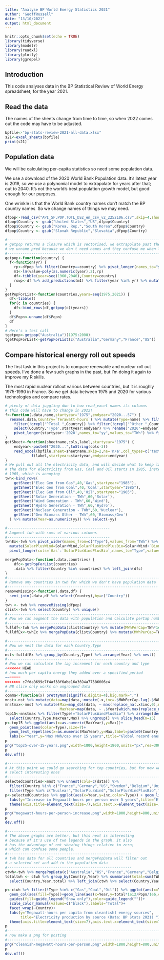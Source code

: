 ```yaml
---
title: "Analyse BP World Energy Statistics 2021"
author: "GeoffRussell"
date: "13/10/2021"
output: html_document
---
```


```r
knitr::opts_chunk$set(echo = TRUE)
library(tidyverse)
library(modelr)
library(readxl)
library(plotly)
library(ggrepel)
```

## Introduction 

This code analyses data in the BP 
Statistical Review of World Energy spreadsheet; 
for the year 2021. 

## Read the data 

The names of the sheets
change from time to time, so when 2022 comes out the code may have to be adjusted.


```r
bpfile<-"bp-stats-review-2021-all-data.xlsx"
s21<-excel_sheets(bpfile)
print(s21)
```
## Population data

We will be calculating per-capita statistics so need some population data.

We use a download of the 2020 World Bank Population data. It's latest year is 2019, so we use a polynomial model
to extrapolate for years after that; out to 2040. It's not the world's best population growth model, but good
enough for our purposes.

One wrinkle is that the World Bank country names don't match the BP country names. So we change
names of things we may need.

```r
dfpop<-read_csv("API_SP.POP.TOTL_DS2_en_csv_v2_2252106.csv",skip=4,show_col_types=FALSE) %>% rename(Country=`Country Name`)
dfpop$Country <- gsub("United States","US",dfpop$Country)
dfpop$Country <- gsub("Korea, Rep.","South Korea",dfpop$Country)
dfpop$Country <- gsub("Slovak Republic","Slovakia",dfpop$Country)
```



```r
#------------------------------------------------------------------------------------------------
# getpop returns a closure which is vectorised, we extrapolate past the last data point, 2019
# we unname pred because we don't need names and they confuse me when looking at structures!
#------------------------------------------------------------------------------------------------
getpop<-function(country) {
  f<-function(yr) {
    rp<-dfpop %>% filter(Country==country) %>% pivot_longer(names_to="year",cols="1960":"2019") %>% select(year,value)
    m1<-lm(value~poly(as.numeric(year),2),rp)
    df<-tibble(year=seq(1960,2040),Country=country)
    rowp<-df %>% add_predictions(m1) %>% filter(year %in% yr) %>% mutate(Year=year,Popn=unname(pred)) %>% select(-year,-pred) 
  }
}
getPopForList<-function(countries,years=seq(1975,2021)) {
  df<-tibble()
  for(c in countries) {
    df<-bind_rows(df,getpop(c)(years))
  }
  df$Popn<-unname(df$Popn)
  df 
}
# Here's a test call
tgetpop<-getpop("Australia")(1975:2000)
tgetPopForList<-getPopForList(c("Australia","Germany","France","US"))
```

## Compare historical energy roll out speeds

The first task in this project is to compare renewable and nuclear roll out speeds. I've done a few
such graphs in the past, but I'm doing it again to improve my R skills. 

The most rapid nuclear rollout various between countries, but it is roughly 1975-1990 in France. So we get
data between 1975 and 2020 for various technologies and compare rates.


```r
# plenty of data juggling due to how read_excel names its columns
# this code will have to change in 2022!
f<-function(.data,name,startyear="1975",endyear="2020...57") {
  rename(.data,Country=`Terawatt-hours`) %>% mutate(Type=name) %>% filter(!is.na(Country)) %>% 
    filter(!grepl("^Total ",Country)) %>% filter(!grepl("^Other ",Country)) %>% slice(1:84) %>% 
    select(Country,'Type',startyear:endyear) %>% rename('2020'=endyear) %>% 
    pivot_longer(startyear:'2020',names_to="yy",values_to="TWh") %>% filter(!is.na(TWh))
}
getSheet<-function(sheetname,cols,label,startyear="1975") {
    endyear<-paste0("2020...",toString(cols-3))
    read_excel(bpfile,sheet=sheetname,skip=2,na='n/a',col_types=c('text',rep('numeric',cols-1))) %>%
            f(label,startyear=startyear,endyear=endyear) 
}
# We pull out all the electricity data, and will decide what to keep later
# the data for electricity from Gas, Coal and Oil starts in 1985, instead of
# 1965, which is annoying
twh<-bind_rows(
    getSheet("Elec Gen from Gas",40,'Gas',startyear="1985"),
    getSheet("Elec Gen from Coal",40,'Coal',startyear="1985"),
    getSheet("Elec Gen from Oil",40,'Oil',startyear="1985"),
    getSheet("Solar Generation - TWh",60,'Solar'),
    getSheet("Wind Generation - TWh",60,'Wind'),
    getSheet("Hydro Generation - TWh",60,'Hydro'),
    getSheet("Nuclear Generation - TWh",60,'Nuclear'),
    getSheet("Geo Biomass Other - TWh",60,'Biomass/Geo')
  ) %>% mutate(Year=as.numeric(yy)) %>% select(-yy) 
```

```r
#-----------------------------------------------
# Augment twh with sums of various columns
#-----------------------------------------------
twhEx<-twh %>% pivot_wider(names_from=c("Type"),values_from="TWh") %>%
  mutate(SolarPlusWind=Solar+Wind,SolarPlusWindPlusBio=Solar+Wind+`Biomass/Geo`) %>%
  pivot_longer(cols=`Gas`:`SolarPlusWindPlusBio`,names_to="Type",values_to="TWh")

mergePopData<-function(.data,countries) {
    dfc<-getPopForList(countries)
    .data %>% filter(Country %in% countries) %>% left_join(dfc)
}
#----------------------------------------------------------------------
# Remove any countries in twh for which we don't have population data
#---------------------------------------------------------------------
removeMissing<-function(.data,df) {
  semi_join(.data,df %>% select(Country),by=c("Country")) 
}
twh <- twh %>% removeMissing(dfpop) 
clist<-twh %>% select(Country) %>% unique()
#---------------------------------------------------------------------------
# Now we can augment the data with population and calculate perCap numbers
#---------------------------------------------------------------------------
fulldf<-twh %>% mergePopData(clist$Country) %>% mutate(MWhPerCap=TWh*1e12/Popn/1e6)
fulldfEx<-twhEx %>% mergePopData(clist$Country) %>% mutate(MWhPerCap=TWh*1e12/Popn/1e6)
```

```r
#-------------------------------------------------------------------------
# Now we nest the data for each Country,Type
#-------------------------------------------------------------------------
nst<-fulldfEx %>% group_by(Country,Type) %>% arrange(Year) %>% nest()
#----------------------------------------------------------
# Now we can calculate the lag increment for each country and type
<<<<<<< HEAD
# how much per capita energy they added over a specified period
=======
>>>>>>> c7fda8699c7f4af38f6abe16a3694a77586006e4
# NB slice only works on ungrouped data 
#----------------------------------------------------------
comma<-function(x) prettyNum(signif(x,digits=4),big.mark=",")
mnst<-nst %>% mutate(data=map(data,~mutate(.x,inc=.$MWhPerCap-lag(.$MWhPerCap,15)))) 
mnstmax<-mnst %>% mutate(Max=map_dbl(data, ~ max(replace_na(.x$inc,0),na.rm=TRUE)),
                         MaxYear=map(data, ~ .$Year[which.max(replace_na(.x$inc,0))]))
top15<-mnstmax %>% filter(Type!="SolarPlusWindPlusBio") %>% arrange(desc(Max)) %>% 
  select(Country,Type,MaxYear,Max) %>% ungroup() %>% slice_head(n=15) 
p<-top15 %>% ggplot(aes(x=as.numeric(MaxYear),y=Max))+
  geom_point(aes(color=Type),size=7)+
  geom_text_repel(aes(x=as.numeric(MaxYear),y=Max,label=paste0(Country," ",comma(Max))),size=3)+
  labs(x="Year",y="Max MWh/cap over 15 years",title="Global record energy growth rates (top 15)")
p
png("top25-over-15-years.png",width=1800,height=1800,units="px",res=300,type="cairo-png")
p
dev.off()
```
```r
#-------------------------------------------------------------------------
# At this point we could go searching for top countries, but for now we just
# select interesting ones
#-------------------------------------------------------------------------
selectedCountries<-mnst %>% unnest(cols=c(data)) %>% 
  filter(Country %in% c("France","Germany","US","Sweden","Belgium","United Kingdom")) %>%
  filter(Type %in% c("Nuclear","SolarPlusWind","SolarPlusWindPlusBio","Hydro")) 
p<-selectedCountries %>% ggplot(aes(x=Year,y=inc,color=Type)) + geom_line(size=0.3) + facet_wrap(~Country) + 
  labs(y="Increase in Megawatt-hours per person over 5 years",title="Electrical energy change by source (data: BP Stats 2021)")+
  theme(axis.title=element_text(size=7),axis.text.x=element_text(size=7))
p
png("megawatt-hours-per-person-increase.png",width=1800,height=800,units="px",res=300,type="cairo-png")
p
dev.off()
```

```r
#---------------------------------------------------------
# The above graphs are better, but this next is interesting
# because of it's use of two legends in the graph. It also
# has the advantage of not showing things relative to zero;
# which can confuse some people.
#---------------------------------------------------------
# twh has data for all countries and mergePopData will filter out
# a selected set and add in the population data
#---------------------------------------------------------
ctwh<-twh %>% mergePopData(c("Australia","US","France","Germany","Belgium","Sweden"))
totaltwh <- ctwh %>% group_by(Country,Year) %>% summarise(total=sum(TWh)) %>% 
  select(Country,Year,total) %>% left_join(ctwh %>% select(Country,Year,Popn) %>% unique()) 

p<-ctwh %>% filter(!Type %in% c("Gas","Coal","Oil")) %>% ggplot(aes(x=Year,y=TWh*1e12/Popn/1e6))+
  geom_col(aes(fill=Type))+geom_line(aes(x=Year,y=total*1e12/Popn/1e6,color="black"),data=totaltwh)+
  guides(fill=guide_legend("Show only"),color=guide_legend(""))+
  scale_color_manual(values=c("black"),labels="Total")+
  facet_wrap(~Country)+
  labs(y="Megawatt-hours per capita from clean(ish) energy sources",
       title="Electricity production by source (Data: BP Stats 2021) ")+
  theme(axis.title=element_text(size=7),axis.text.x=element_text(size=7))
p
#--------------------------------------------------------------------------------------
# now make a png for posting
#--------------------------------------------------------------------------------------
png("cleanish-megawatt-hours-per-person.png",width=1800,height=800,units="px",res=300,type="cairo-png")
p
dev.off()
```


